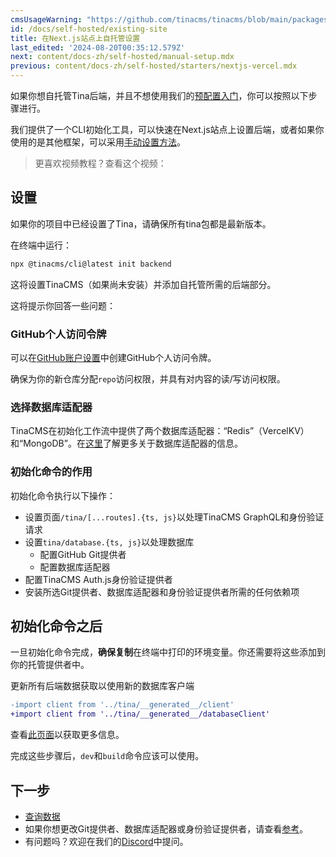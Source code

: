 ```yaml
---
cmsUsageWarning: "https://github.com/tinacms/tinacms/blob/main/packages/@tinacms/cli/src/cmds/init/prompts/gitProvider.ts"
id: /docs/self-hosted/existing-site
title: 在Next.js站点上自托管设置
last_edited: '2024-08-20T00:35:12.579Z'
next: content/docs-zh/self-hosted/manual-setup.mdx
previous: content/docs-zh/self-hosted/starters/nextjs-vercel.mdx
---
```


如果你想自托管Tina后端，并且不想使用我们的[预配置入门](/docs/self-hosted/starters/nextjs-vercel/)，你可以按照以下步骤进行。

我们提供了一个CLI初始化工具，可以快速在Next.js站点上设置后端，或者如果你使用的是其他框架，可以采用[手动设置方法](/docs/self-hosted/manual-setup/)。

> 更喜欢视频教程？查看这个视频：

<Youtube embedSrc="https://www.youtube.com/embed/Jq5yWF1c0aM" />

## 设置

如果你的项目中已经设置了Tina，请确保所有tina包都是最新版本。

在终端中运行：

```bash
npx @tinacms/cli@latest init backend
```

这将设置TinaCMS（如果尚未安装）并添加自托管所需的后端部分。

这将提示你回答一些问题：

### GitHub个人访问令牌

可以在[GitHub账户设置](https://github.com/settings/personal-access-tokens/new)中创建GitHub个人访问令牌。

确保为你的新仓库分配`repo`访问权限，并具有对内容的读/写访问权限。

### 选择数据库适配器

TinaCMS在初始化工作流中提供了两个数据库适配器：“Redis”（VercelKV）和“MongoDB”。在[这里](/docs/reference/self-hosted/database-adapter/overview/)了解更多关于数据库适配器的信息。

### 初始化命令的作用

初始化命令执行以下操作：

* 设置页面`/tina/[...routes].{ts, js}`以处理TinaCMS GraphQL和身份验证请求
* 设置`tina/database.{ts, js}`以处理数据库
  * 配置GitHub Git提供者
  * 配置数据库适配器
* 配置TinaCMS Auth.js身份验证提供者
* 安装所选Git提供者、数据库适配器和身份验证提供者所需的任何依赖项

## 初始化命令之后

一旦初始化命令完成，**确保复制**在终端中打印的环境变量。你还需要将这些添加到你的托管提供者中。

更新所有后端数据获取以使用新的数据库客户端

```diff
-import client from '../tina/__generated__/client'
+import client from '../tina/__generated__/databaseClient'
```

查看[此页面](/docs/self-hosted/querying-data)以获取更多信息。

完成这些步骤后，`dev`和`build`命令应该可以使用。

## 下一步

* [查询数据](/docs/self-hosted/querying-data)
* 如果你想更改Git提供者、数据库适配器或身份验证提供者，请查看[参考](/docs/reference/self-hosted/overview/)。
* 有问题吗？欢迎在我们的[Discord](https://discord.com/invite/zumN63Ybpf)中提问。